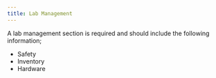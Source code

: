 ```yaml
---
title: Lab Management
---
```


A lab management section is required and should include the following information;

-   Safety
-   Inventory
-   Hardware
